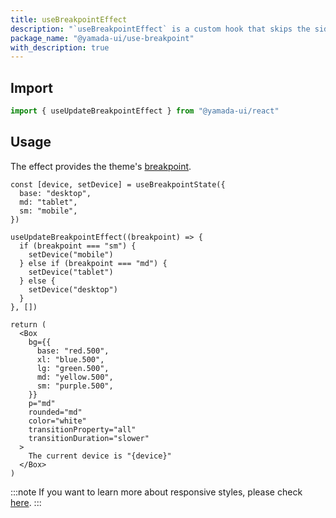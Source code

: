 ```yaml
---
title: useBreakpointEffect
description: "`useBreakpointEffect` is a custom hook that skips the side effect on the initial render and executes a specific callback function when the breakpoint changes."
package_name: "@yamada-ui/use-breakpoint"
with_description: true
---
```


## Import

```ts
import { useUpdateBreakpointEffect } from "@yamada-ui/react"
```

## Usage

The effect provides the theme's [breakpoint](/styled-system/theming/default-theme#breakpoint).

```tsx functional=true
const [device, setDevice] = useBreakpointState({
  base: "desktop",
  md: "tablet",
  sm: "mobile",
})

useUpdateBreakpointEffect((breakpoint) => {
  if (breakpoint === "sm") {
    setDevice("mobile")
  } else if (breakpoint === "md") {
    setDevice("tablet")
  } else {
    setDevice("desktop")
  }
}, [])

return (
  <Box
    bg={{
      base: "red.500",
      xl: "blue.500",
      lg: "green.500",
      md: "yellow.500",
      sm: "purple.500",
    }}
    p="md"
    rounded="md"
    color="white"
    transitionProperty="all"
    transitionDuration="slower"
  >
    The current device is "{device}"
  </Box>
)
```

:::note
If you want to learn more about responsive styles, please check [here](/styled-system/responsive-styles).
:::
